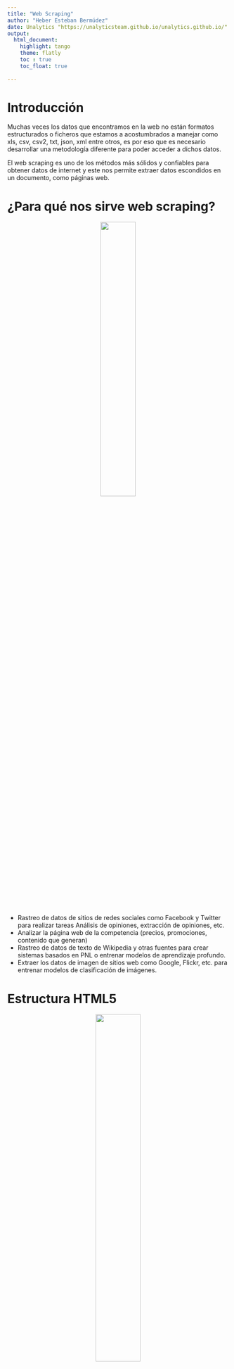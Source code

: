 ---
title: "Web Scraping"
author: "Heber Esteban Bermúdez"
date: Unalytics "https://unalyticsteam.github.io/unalytics.github.io/"
output:
  html_document:
    highlight: tango
    theme: flatly
    toc : true
    toc_float: true
    
---
# Introducción

Muchas veces los datos que encontramos en la web no están formatos estructurados o ficheros que estamos a acostumbrados a manejar como xls, csv, csv2, txt, json, xml entre otros,  es por eso que es necesario desarrollar una metodología diferente para poder acceder a dichos datos.

El web scraping es uno de los métodos más sólidos y confiables para obtener datos de internet y este nos permite extraer datos escondidos en un documento, como páginas web.


# ¿Para qué nos sirve web scraping? 

<center>
![](redes-sociales-lupa.jpg){width=40%}
</center>

- Rastreo de datos de sitios de redes sociales como Facebook y Twitter para realizar tareas Análisis de opiniones, extracción de opiniones, etc.
- Analizar la página web de la competencia (precios, promociones, contenido que generan)
- Rastreo de datos de texto de Wikipedia y otras fuentes para crear sistemas basados en PNL o entrenar modelos de aprendizaje profundo.
- Extraer los datos de imagen de sitios web como Google, Flickr, etc. para entrenar modelos de clasificación de imágenes.


# Estructura HTML5

<center> 
![](html5.png){width=45%}
</center>

Conocer la estructura de una página web es el primer paso para extraer y usar los datos. 

- HTML es el acrónimo de Hypertext Markup Language y es el lenguaje utilizado para describir (marcado) páginas web y como tal es el lenguaje subyacente para estructurar el contenido de la página web. HTML no determina la apariencia de las cosas, solo ayuda a clasificar y estructurar el contenido.

- CSS (hojas de estilo en cascada) es un lenguaje que define la apariencia de un documento escrito en un lenguaje de marcado (por ejemplo, HTML).

- JavaScript (JS) es un lenguaje de programación interpretado que es implementado como parte de un navegador web permitiendo mejoras en la interfaz de usuario y páginas web dinámicas


<center>
![](htmlstructure.png){width=70%}
</center>

- 1 Tipo de documento <!DOCTYPE html> (indica que estamos trabajando con html5)
- 2 Inicio y fin del documento html
- 3 Cabeza (aquí podemos hacer llamados a las hojas de estilos y JS)
- 4 Codificación
- 5 Título de la página web
- 6 Cuerpo (aquí va el contenido de la página web) 

## Etiquetas basicas html

En el siguiente enlace encontrará un listado con las etiquetas básicas html 

<https://www.brandominus.com/todas-etiquetas-html5/>


## Asignando id y clase a una etiqueta html.

```{r eval=FALSE}
  <div id="about">    (Asignando id.)
  <div class="container">  (Asignando clase.)
```


## Selectores en CSS 


#### Selectores de ID (se indica con #)
```{r eval=FALSE}
 #about
```


####  Selectores de clase (se indica con . (punto))

```{r eval=FALSE}
 .container
```


# rvest

rvest es un paquete que facilita la  recolección de datos de páginas web html creado por Hadley Wickham (científico jefe de RStudio). 

#### Instalación 
```{r eval=FALSE}
install.packages("rvest")
```

Funciones principales

read_html(url) : para leer el código html 
html_nodes()  : para identificar los nodos
html_nodes(“.class”) : llamado a los nodos basado en la clase CSS
html_nodes(“#id”): llamado al nodo basado en el id de la etiqueta <div>
html_table(): convierte tablas HTML en dataframe


# SelectorGadget (Google Chrome)

SelectorGadget es una herramienta de código abierto que nos indica el selector CSS de una sección especifica de una página web, con esto podemos identificar en que clase CSS esta determinado dato. 


#### Instalación. 

![Imagen1. SelectorGadget](selectorgadget.png){width=100%}

Una vez añadida la extensión esta aparecerá en la parte superior derecha del navegador. 

Para saber cómo funciona, consulte:

<https://selectorgadget.com/>



# Ejemplo 1 (Clásico)


#### Cargado librería rvest al ambiente de trabajo


A continuación, se muestra como extraer información del rankin de películas de la pagina IMDb


```{r}
library(rvest)
```

 
```{r}
#Especificar la url de la página de la que queremos extraer la información
url <- "https://www.imdb.com/search/title?count=100&release_date=2016,2016&title_type=feature"

# Leyendo el código HTML de la pagina 
peliculas <- read_html(url) 
```

### Extrayendo los titulos de las peliculas

```{r}
# Extrayendo el los nodos que contienen los títulos de las películas.
nodos_titulos <- html_nodes(peliculas, ".lister-item-header a")

# Convirtiendo a texto (siempre)
titulos_peliculas <- html_text(nodos_titulos)

# Mostremos los primeros 5 elementos de titulos_peliculas
head(titulos_peliculas, 5)

# Verificamos que si sea el tipo de dato que deseamos 
class(titulos_peliculas)



```


```{r}
#NOTA: podemos usar tuberias (hace exactamente lo mismo que el código de arriba)
titulos_peliculas <- peliculas %>% html_nodes(".lister-item-header a") %>% html_text()
```



### Extrayendo la descripción de las películas.

```{r}
# Extrayendo el los nodos que contienen la descripción de las películas.
nodos_descripcion <- html_nodes(peliculas, '.ratings-bar+ .text-muted')

# Convirtiendo a texto (siempre)
descripcion <- html_text(nodos_descripcion)

# Mostremos los primeros 3 elementos.
head(descripcion, 3)

# Limpiando, removiendo '\n'
descripcion_clean <- gsub("\n","",descripcion )

#Mostremos nuevamente los primeros 3 elementos.
head(descripcion_clean, 3)

```


### Sacando la duración de la película

```{r}
# Extrayendo los nodos que contienen la duración de las películas.
nodos_duracion <- html_nodes(peliculas, '.runtime')

# Convirtiendo a texto (siempre)
duracion <- html_text(nodos_duracion)
head(duracion, 3)

# Limpiando, removiendo 'min'
duracion_clean <-gsub("min","",duracion )

# Mostrado los primeros 3 elementos
head(duracion_clean, 3)

# convirtiendo a tipo de variable deseada 
duracion_clean <- as.numeric(duracion_clean)

```


### Extrayendo Calificación de las películas  

```{r}
# Extrayendo los nodos de calificación de las películas  
nodos_calificacion <- html_nodes(peliculas, '.ratings-imdb-rating strong')

# Convirtiendo a texto (siempre)
calificacion <- html_text(nodos_calificacion)

# convirtiendo a variable deseada. 
calificacion <- as.numeric(calificacion)

```

### Creando nuestro data.frame

```{r}
datos <- data.frame(titulos_peliculas, descripcion_clean, duracion_clean, calificacion)

```

### Grafico 

```{r}
library(ggplot2)
ggplot (datos, aes(x = calificacion, y = duracion_clean)) + geom_point()

```

# Ejemplo 2.

(en construcción)


# Legalidad
Algunos sitios web se oponen a ser rastreados, ya sea por el aumento de las cargas del servidor o por preocupaciones sobre la propiedad de los datos. Si un sitio web prohíbe raspar los Términos de uso, es ilegal.


# Interesante

Extraer datos de twitter :
<https://rpubs.com/camilamila/tweets2>



